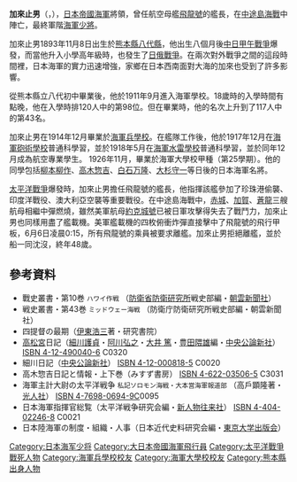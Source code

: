 {{expand Japanese | 加来止男 | time = 2020-12-13}}
{{Infobox Military Person
|name=加來止男
| native_name = かく とめお
| native_name_lang  = ja
|birth_date={{birth date|1893|11|8|}}
|birth_place={{JPN}}[[熊本縣|熊本縣]][[八代郡|八代郡]]{{link-ja|松高村|松高村}}
|death_date = {{death date and age|1942|6|6|1893|11|8}}
|death_place=[[中途島|中途島]]
|image=[[File:Kaku_Tomeo.jpg|220px]]
|caption=
|allegiance={{flagicon|Japan}} [[日本帝国|日本帝国]]
|branch=[[File:Naval_Ensign_of_Japan.svg|27px]] [[日本帝國海軍|日本帝國海軍]]
|serviceyears=1915年－1942年
|rank=[[少将|海軍少將]]
|battles=[[第二次世界大戰|第二次世界大戰]] · [[太平洋战争|太平洋战争]]<br />* [[珍珠港事件|珍珠港事件]]<br />* [[印度洋空襲|印度洋攻略]]<br />* 澳大利亞空襲<br />* [[中途島戰役|中途島戰役]]
|laterwork=}}
'''加來止男'''（{{jpn|j=加来止男|hg=かく とめお}}，{{bd|1893年|11月8日|1942年|6月6日}}），[[大日本帝國海軍|日本帝國海軍]]將領，曾任航空母艦[[飛龍號航空母艦|飛龍號]]的艦長，在[[中途岛海战|中途島海戰]]中陣亡，最終軍階[[少将|海軍少將]]。

加來止男1893年11月8日出生於[[熊本縣|熊本縣]][[八代縣|八代縣]]{{link-ja|松高村|松高村}}，他出生八個月後[[甲午战争|中日甲午戰爭]]爆發，而當他升入小學高年級時，也發生了[[日俄战争|日俄戰爭]]。在兩次對外戰爭之間的這段時間裡，日本海軍的實力迅速增強，家鄉在日本西南面對大海的加來也受到了許多影響。

從熊本縣立八代初中畢業後，他於1911年9月進入海軍學校。18歲時的入學時間有點晚，他在入學時排120人中的第98位。但在畢業時，他的名次上升到了117人中的第43名。

加來止男在1914年12月畢業於[[海軍兵學校|海軍兵學校]]。在艦隊工作後，他於1917年12月在[[海軍砲術學校|海軍砲術學校]]普通科學習，並於1918年5月在[[海軍水雷學校|海軍水雷學校]]普通科學習，並於同年12月成為航空專業學生。 1926年11月，畢業於海軍大學校甲種（第25學期）。他的同學包括[[柳本柳作|柳本柳作]]、[[高木惣吉|高木惣吉]]、[[白石万隆|白石万隆]]、[[大杉守一|大杉守一]]等日後的日本海軍名將。

[[太平洋战争|太平洋戰爭]]爆發時，加來止男擔任飛龍號的艦長，他指揮該艦參加了珍珠港偷襲、印度洋戰役、澳大利亞空襲等重要戰役。在中途島海戰中，[[赤城号航空母舰|赤城]]、[[加贺号航空母舰|加賀]]、[[蒼龍號航空母艦|蒼龍]]三艘航母相繼中彈燃燒，雖然美軍航母[[約克鎮號航空母艦_(CV-5)|約克城號]]已被日軍攻擊得失去了戰鬥力，加來止男也同樣用盡了艦載機。美軍艦載機的四枚俯衝炸彈直接擊中了飛龍號的飛行甲板，6月6日凌晨0:15，所有飛龍號的乘員被要求離艦。加來止男拒絕離艦，並於船一同沈沒，終年48歲。

== 參考資料 ==
{{Reflist|2}}

* 戰史叢書・第10巻 <small>ハワイ作戦</small> （[[防衛省|防衛省]][[防衛研究所|防衛研究所]]戦史部編・[[朝雲新聞|朝雲新聞社]]）
* 戦史叢書・第43巻 <small>ミッドウェー海戦</small> （防衛庁防衛研究所戦史部編・朝雲新聞社）
* 四提督の最期（[[伊東浩三|伊東浩三]]著・研究書院）
* [[高松宮|高松宮]]日記（[[細川護貞|細川護貞]]・[[阿川弘之|阿川弘之]]・[[大井篤|大井 篤]]・[[豊田隈雄|豊田隈雄]]編・[[中央公論新社|中央公論新社]]） [[特別:文献資料/4124900406|ISBN 4-12-490040-6]] C0320
* 細川日記（[[中央公論新社|中央公論新社]]） [[特別:文献資料/4120008185|ISBN 4-12-000818-5]] C0020
* 高木惣吉日記と情報・上下巻（みすず書房） [[特別:文献資料/4622035065|ISBN 4-622-03506-5]] C3031
* 海軍主計大尉の太平洋戦争 <small>私記ソロモン海戦・大本営海軍報道部</small> （高戶顕隆著・[[潮書房光人社|光人社]]） [[特別:文献資料/4769806949|ISBN 4-7698-0694-9]]C0095
* 日本海軍指揮官総覧（太平洋戦争研究会編・[[新人物往来社|新人物往来社]]） [[特別:文献資料/4404022468|ISBN 4-404-02246-8]] C0021
* 日本陸海軍の制度・組織・人事（日本近代史料研究会編・[[東京大学出版会|東京大学出版会]]）

{{authority control}}
{{DEFAULTSORT:Kaku,Tomeo}}
[[Category:日本海军少将|Category:日本海军少将]]
[[Category:大日本帝國海軍飛行員|Category:大日本帝國海軍飛行員]]
[[Category:太平洋戰爭戰死人物|Category:太平洋戰爭戰死人物]]
[[Category:海軍兵學校校友|Category:海軍兵學校校友]]
[[Category:海軍大學校校友|Category:海軍大學校校友]]
[[Category:熊本縣出身人物|Category:熊本縣出身人物]]